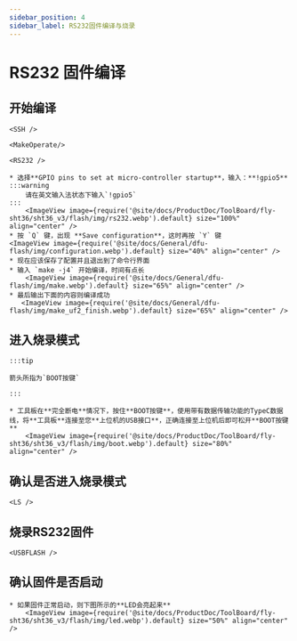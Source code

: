 ```yaml
---
sidebar_position: 4
sidebar_label: RS232固件编译与烧录
---
```




# RS232 固件编译

## 开始编译

    <SSH />

    <MakeOperate/>

    <RS232 />

    * 选择**GPIO pins to set at micro-controller startup**，输入：**!gpio5**
    :::warning
        请在英文输入法状态下输入`!gpio5`
    :::
        <ImageView image={require('@site/docs/ProductDoc/ToolBoard/fly-sht36/sht36_v3/flash/img/rs232.webp').default} size="100%" align="center" />
    * 按 `Q` 键，出现 **Save configuration**，这时再按 `Y` 键
    <ImageView image={require('@site/docs/General/dfu-flash/img/configuration.webp').default} size="40%" align="center" />
    * 现在应该保存了配置并且退出到了命令行界面
    * 输入 `make -j4` 开始编译，时间有点长
        <ImageView image={require('@site/docs/General/dfu-flash/img/make.webp').default} size="65%" align="center" />
    * 最后输出下面的内容则编译成功
       <ImageView image={require('@site/docs/General/dfu-flash/img/make_uf2_finish.webp').default} size="65%" align="center" />




## 进入烧录模式

    :::tip

    箭头所指为`BOOT按键`

    :::

    * 工具板在**完全断电**情况下，按住**BOOT按键**，使用带有数据传输功能的TypeC数据线，将**工具板**连接至您**上位机的USB接口**，正确连接至上位机后即可松开**BOOT按键**
        <ImageView image={require('@site/docs/ProductDoc/ToolBoard/fly-sht36/sht36_v3/flash/img/boot.webp').default} size="80%" align="center" />

## 确认是否进入烧录模式

    <LS />


## 烧录RS232固件 
    
    <USBFLASH />
    


## 确认固件是否启动

    * 如果固件正常启动，则下图所示的**LED会亮起来**
        <ImageView image={require('@site/docs/ProductDoc/ToolBoard/fly-sht36/sht36_v3/flash/img/led.webp').default} size="50%" align="center" />

